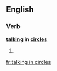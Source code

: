==English==

===Verb===
'''[[talking]] in [[circle]]s'''

# {{present participle of|[[talk in circles]]}}

[[fr:talking in circles]]